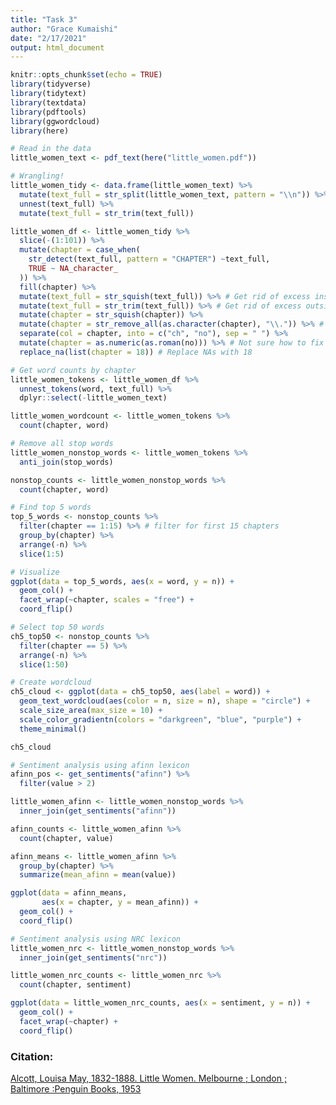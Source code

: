 ```yaml
---
title: "Task 3"
author: "Grace Kumaishi"
date: "2/17/2021"
output: html_document
---
```


```r
knitr::opts_chunk$set(echo = TRUE)
library(tidyverse)
library(tidytext)
library(textdata)
library(pdftools)
library(ggwordcloud)
library(here)
```

```r
# Read in the data
little_women_text <- pdf_text(here("little_women.pdf")) 
```

```r
# Wrangling!
little_women_tidy <- data.frame(little_women_text) %>% 
  mutate(text_full = str_split(little_women_text, pattern = "\\n")) %>% 
  unnest(text_full) %>% 
  mutate(text_full = str_trim(text_full)) 

little_women_df <- little_women_tidy %>% 
  slice(-(1:101)) %>% 
  mutate(chapter = case_when(
    str_detect(text_full, pattern = "CHAPTER") ~text_full,
    TRUE ~ NA_character_
  )) %>% 
  fill(chapter) %>% 
  mutate(text_full = str_squish(text_full)) %>% # Get rid of excess inside space in text_full
  mutate(text_full = str_trim(text_full)) %>% # Get rid of excess outside space
  mutate(chapter = str_squish(chapter)) %>% 
  mutate(chapter = str_remove_all(as.character(chapter), "\\.")) %>% # remove "." after roman numerals
  separate(col = chapter, into = c("ch", "no"), sep = " ") %>% 
  mutate(chapter = as.numeric(as.roman(no))) %>% # Not sure how to fix this??
  replace_na(list(chapter = 18)) # Replace NAs with 18
```

```r
# Get word counts by chapter
little_women_tokens <- little_women_df %>% 
  unnest_tokens(word, text_full) %>% 
  dplyr::select(-little_women_text)

little_women_wordcount <- little_women_tokens %>% 
  count(chapter, word)
```

```r
# Remove all stop words
little_women_nonstop_words <- little_women_tokens %>% 
  anti_join(stop_words)

nonstop_counts <- little_women_nonstop_words %>% 
  count(chapter, word)
```

```r
# Find top 5 words
top_5_words <- nonstop_counts %>% 
  filter(chapter == 1:15) %>% # filter for first 15 chapters
  group_by(chapter) %>% 
  arrange(-n) %>% 
  slice(1:5)

# Visualize
ggplot(data = top_5_words, aes(x = word, y = n)) +
  geom_col() +
  facet_wrap(~chapter, scales = "free") +
  coord_flip()
```

```r
# Select top 50 words
ch5_top50 <- nonstop_counts %>% 
  filter(chapter == 5) %>% 
  arrange(-n) %>% 
  slice(1:50)

# Create wordcloud
ch5_cloud <- ggplot(data = ch5_top50, aes(label = word)) +
  geom_text_wordcloud(aes(color = n, size = n), shape = "circle") +
  scale_size_area(max_size = 10) +
  scale_color_gradientn(colors = "darkgreen", "blue", "purple") +
  theme_minimal()

ch5_cloud
```

```r
# Sentiment analysis using afinn lexicon
afinn_pos <- get_sentiments("afinn") %>% 
  filter(value > 2)

little_women_afinn <- little_women_nonstop_words %>% 
  inner_join(get_sentiments("afinn"))

afinn_counts <- little_women_afinn %>% 
  count(chapter, value) 

afinn_means <- little_women_afinn %>% 
  group_by(chapter) %>% 
  summarize(mean_afinn = mean(value))

ggplot(data = afinn_means,
       aes(x = chapter, y = mean_afinn)) +
  geom_col() +
  coord_flip()
```

```r
# Sentiment analysis using NRC lexicon
little_women_nrc <- little_women_nonstop_words %>% 
  inner_join(get_sentiments("nrc"))

little_women_nrc_counts <- little_women_nrc %>% 
  count(chapter, sentiment)

ggplot(data = little_women_nrc_counts, aes(x = sentiment, y = n)) +
  geom_col() +
  facet_wrap(~chapter) +
  coord_flip()
```


### Citation: 
[Alcott, Louisa May, 1832-1888. Little Women. Melbourne ; London ; Baltimore :Penguin Books, 1953](https://archive.org/details/littlewomenormeg00alcoiala/page/216/mode/2up)





